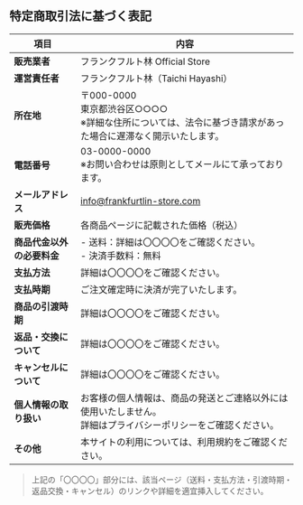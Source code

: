 ## 特定商取引法に基づく表記

| 項目              | 内容                                                                 |
| --------------- | ------------------------------------------------------------------ |
| **販売業者**        | フランクフルト林 Official Store                                            |
| **運営責任者**       | フランクフルト林（Taichi Hayashi）                                           |
| **所在地**         | 〒000-0000<br>東京都渋谷区○○○○<br>※詳細な住所については、法令に基づき請求があった場合に遅滞なく開示いたします。 |
| **電話番号**        | 03-0000-0000<br>※お問い合わせは原則としてメールにて承っております。                         |
| **メールアドレス**     | [info@frankfurtlin-store.com](mailto:info@frankfurtlin-store.com)  |
| **販売価格**        | 各商品ページに記載された価格（税込）                                                 |
| **商品代金以外の必要料金** | - 送料：詳細は〇〇〇〇をご確認ください。<br />  - 決済手数料：無料                                |
| **支払方法**        | 詳細は〇〇〇〇をご確認ください。                                                   |
| **支払時期**        | ご注文確定時に決済が完了いたします。                                                 |
| **商品の引渡時期**     | 詳細は〇〇〇〇をご確認ください。                                                   |
| **返品・交換について**   | 詳細は〇〇〇〇をご確認ください。                                                   |
| **キャンセルについて**   | 詳細は〇〇〇〇をご確認ください。                                                   |
| **個人情報の取り扱い**   | お客様の個人情報は、商品の発送とご連絡以外には使用いたしません。<br>詳細はプライバシーポリシーをご確認ください。         |
| **その他**         | 本サイトの利用については、利用規約をご確認ください。                                         |

> 上記の「〇〇〇〇」部分には、該当ページ（送料・支払方法・引渡時期・返品交換・キャンセル）のリンクや詳細を適宜挿入してください。
